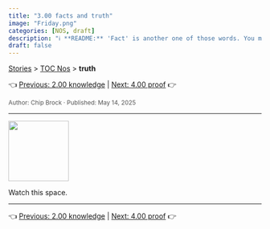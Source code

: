 ```yaml
---
title: "3.00 facts and truth"
image: "Friday.png"
categories: [NOS, draft]
description: "ℹ️ **README:** 'Fact' is another one of those words. You might want to say that science consists of facts arranged in order to support or define theories...or just collect data or artifacts. There’s an assumption built into that sentiment: on the one hand there are facts about the world and on the other hand, there are opinions about the world and science works hard to separate the two…and reserve 'facts' as the fuel for theories and guard against opinion from influencing that process."
draft: false
---
```


<div class="breadcrumb">
  <a href="../../stories.html">Stories</a> > <a href="../index.qmd">TOC Nos</a> > <strong>truth</strong>
</div>
::: {.post-nav}
👈 [Previous: 2.00 knowledge](../20250514_0200-knowledge/0200-knowledge.html) | [Next: 4.00 proof](../20250514_0400-proof/0400-proof.html) 👉
:::

<div style="font-size:0.85em; color:#555; margin-top:0.5em;">
Author: Chip Brock · Published: May 14, 2025
</div>

---

::: {.column-margin}
![](Friday.png){ width=120px }
:::

Watch this space.

---

::: {.post-nav}
👈 [Previous: 2.00 knowledge](../20250514_0200-knowledge/0200-knowledge.html) | [Next: 4.00 proof](../20250514_0400-proof/0400-proof.html) 👉
:::
